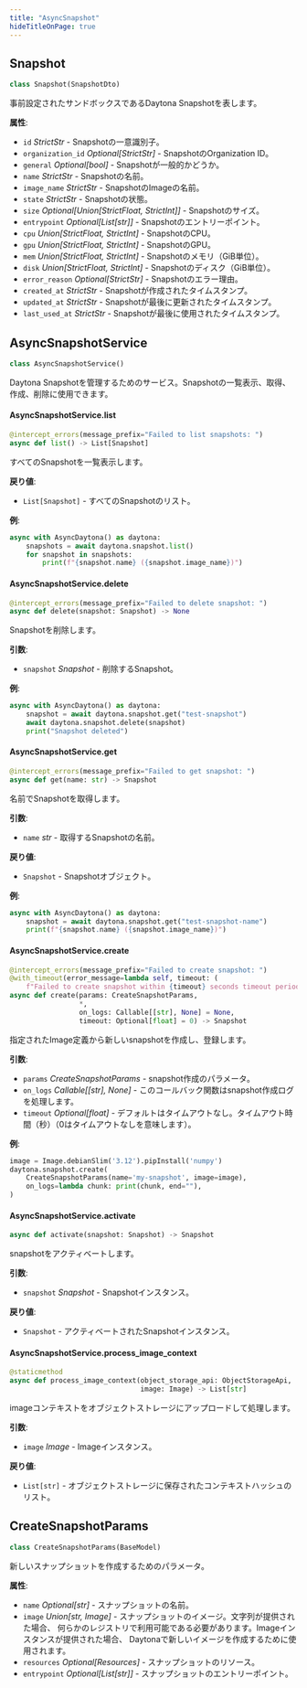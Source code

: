 ```yaml
---
title: "AsyncSnapshot"
hideTitleOnPage: true
---
```


## Snapshot

```python
class Snapshot(SnapshotDto)
```

事前設定されたサンドボックスであるDaytona Snapshotを表します。

**属性**:

- `id` _StrictStr_ - Snapshotの一意識別子。
- `organization_id` _Optional[StrictStr]_ - SnapshotのOrganization ID。
- `general` _Optional[bool]_ - Snapshotが一般的かどうか。
- `name` _StrictStr_ - Snapshotの名前。
- `image_name` _StrictStr_ - SnapshotのImageの名前。
- `state` _StrictStr_ - Snapshotの状態。
- `size` _Optional[Union[StrictFloat, StrictInt]]_ - Snapshotのサイズ。
- `entrypoint` _Optional[List[str]]_ - Snapshotのエントリーポイント。
- `cpu` _Union[StrictFloat, StrictInt]_ - SnapshotのCPU。
- `gpu` _Union[StrictFloat, StrictInt]_ - SnapshotのGPU。
- `mem` _Union[StrictFloat, StrictInt]_ - Snapshotのメモリ（GiB単位）。
- `disk` _Union[StrictFloat, StrictInt]_ - Snapshotのディスク（GiB単位）。
- `error_reason` _Optional[StrictStr]_ - Snapshotのエラー理由。
- `created_at` _StrictStr_ - Snapshotが作成されたタイムスタンプ。
- `updated_at` _StrictStr_ - Snapshotが最後に更新されたタイムスタンプ。
- `last_used_at` _StrictStr_ - Snapshotが最後に使用されたタイムスタンプ。


## AsyncSnapshotService

```python
class AsyncSnapshotService()
```

Daytona Snapshotを管理するためのサービス。Snapshotの一覧表示、取得、作成、削除に使用できます。

#### AsyncSnapshotService.list

```python
@intercept_errors(message_prefix="Failed to list snapshots: ")
async def list() -> List[Snapshot]
```

すべてのSnapshotを一覧表示します。

**戻り値**:

- `List[Snapshot]` - すべてのSnapshotのリスト。
  

**例**:

```python
async with AsyncDaytona() as daytona:
    snapshots = await daytona.snapshot.list()
    for snapshot in snapshots:
        print(f"{snapshot.name} ({snapshot.image_name})")
```

#### AsyncSnapshotService.delete

```python
@intercept_errors(message_prefix="Failed to delete snapshot: ")
async def delete(snapshot: Snapshot) -> None
```

Snapshotを削除します。

**引数**:

- `snapshot` _Snapshot_ - 削除するSnapshot。
  

**例**:

```python
async with AsyncDaytona() as daytona:
    snapshot = await daytona.snapshot.get("test-snapshot")
    await daytona.snapshot.delete(snapshot)
    print("Snapshot deleted")
```

#### AsyncSnapshotService.get

```python
@intercept_errors(message_prefix="Failed to get snapshot: ")
async def get(name: str) -> Snapshot
```

名前でSnapshotを取得します。

**引数**:

- `name` _str_ - 取得するSnapshotの名前。
  

**戻り値**:

- `Snapshot` - Snapshotオブジェクト。
  

**例**:

```python
async with AsyncDaytona() as daytona:
    snapshot = await daytona.snapshot.get("test-snapshot-name")
    print(f"{snapshot.name} ({snapshot.image_name})")
```

#### AsyncSnapshotService.create

```python
@intercept_errors(message_prefix="Failed to create snapshot: ")
@with_timeout(error_message=lambda self, timeout: (
    f"Failed to create snapshot within {timeout} seconds timeout period."))
async def create(params: CreateSnapshotParams,
                 *,
                 on_logs: Callable[[str], None] = None,
                 timeout: Optional[float] = 0) -> Snapshot
```

指定されたImage定義から新しいsnapshotを作成し、登録します。

**引数**:

- `params` _CreateSnapshotParams_ - snapshot作成のパラメータ。
- `on_logs` _Callable[[str], None]_ - このコールバック関数はsnapshot作成ログを処理します。
- `timeout` _Optional[float]_ - デフォルトはタイムアウトなし。タイムアウト時間（秒）（0はタイムアウトなしを意味します）。

**例**:

```python
image = Image.debianSlim('3.12').pipInstall('numpy')
daytona.snapshot.create(
    CreateSnapshotParams(name='my-snapshot', image=image),
    on_logs=lambda chunk: print(chunk, end=""),
)
```

#### AsyncSnapshotService.activate

```python
async def activate(snapshot: Snapshot) -> Snapshot
```

snapshotをアクティベートします。

**引数**:

- `snapshot` _Snapshot_ - Snapshotインスタンス。

**戻り値**:

- `Snapshot` - アクティベートされたSnapshotインスタンス。

#### AsyncSnapshotService.process\_image\_context

```python
@staticmethod
async def process_image_context(object_storage_api: ObjectStorageApi,
                                image: Image) -> List[str]
```

imageコンテキストをオブジェクトストレージにアップロードして処理します。

**引数**:

- `image` _Image_ - Imageインスタンス。

**戻り値**:

- `List[str]` - オブジェクトストレージに保存されたコンテキストハッシュのリスト。

## CreateSnapshotParams

```python
class CreateSnapshotParams(BaseModel)
```

新しいスナップショットを作成するためのパラメータ。

**属性**:

- `name` _Optional[str]_ - スナップショットの名前。
- `image` _Union[str, Image]_ - スナップショットのイメージ。文字列が提供された場合、
  何らかのレジストリで利用可能である必要があります。Imageインスタンスが提供された場合、
  Daytonaで新しいイメージを作成するために使用されます。
- `resources` _Optional[Resources]_ - スナップショットのリソース。
- `entrypoint` _Optional[List[str]]_ - スナップショットのエントリーポイント。

